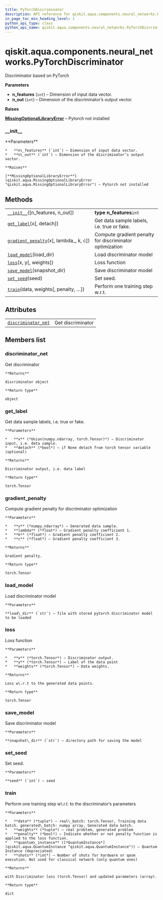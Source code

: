 ```yaml
---
title: PyTorchDiscriminator
description: API reference for qiskit.aqua.components.neural_networks.PyTorchDiscriminator
in_page_toc_min_heading_level: 1
python_api_type: class
python_api_name: qiskit.aqua.components.neural_networks.PyTorchDiscriminator
---
```


<span id="qiskit-aqua-components-neural-networks-pytorchdiscriminator" />

# qiskit.aqua.components.neural\_networks.PyTorchDiscriminator

<Class id="qiskit.aqua.components.neural_networks.PyTorchDiscriminator" isDedicatedPage={true} github="https://github.com/qiskit-community/qiskit-aqua/tree/stable/0.8/qiskit/aqua/components/neural_networks/pytorch_discriminator.py" signature="PyTorchDiscriminator(n_features=1, n_out=1)" modifiers="class">
  Discriminator based on PyTorch

  **Parameters**

  *   **n\_features** (`int`) – Dimension of input data vector.
  *   **n\_out** (`int`) – Dimension of the discriminator’s output vector.

  **Raises**

  [**MissingOptionalLibraryError**](qiskit.aqua.MissingOptionalLibraryError "qiskit.aqua.MissingOptionalLibraryError") – Pytorch not installed

  ### \_\_init\_\_

  <Function id="qiskit.aqua.components.neural_networks.PyTorchDiscriminator.__init__" signature="__init__(n_features=1, n_out=1)">
    **Parameters**

    *   **n\_features** (`int`) – Dimension of input data vector.
    *   **n\_out** (`int`) – Dimension of the discriminator’s output vector.

    **Raises**

    [**MissingOptionalLibraryError**](qiskit.aqua.MissingOptionalLibraryError "qiskit.aqua.MissingOptionalLibraryError") – Pytorch not installed
  </Function>

  ## Methods

  |                                                                                                                                                                                                          |                                                         |
  | -------------------------------------------------------------------------------------------------------------------------------------------------------------------------------------------------------- | ------------------------------------------------------- |
  | [`__init__`](#qiskit.aqua.components.neural_networks.PyTorchDiscriminator.__init__ "qiskit.aqua.components.neural_networks.PyTorchDiscriminator.__init__")(\[n\_features, n\_out])                       | **type n\_features**`int`                               |
  | [`get_label`](#qiskit.aqua.components.neural_networks.PyTorchDiscriminator.get_label "qiskit.aqua.components.neural_networks.PyTorchDiscriminator.get_label")(x\[, detach])                              | Get data sample labels, i.e. true or fake.              |
  | [`gradient_penalty`](#qiskit.aqua.components.neural_networks.PyTorchDiscriminator.gradient_penalty "qiskit.aqua.components.neural_networks.PyTorchDiscriminator.gradient_penalty")(x\[, lambda\_, k, c]) | Compute gradient penalty for discriminator optimization |
  | [`load_model`](#qiskit.aqua.components.neural_networks.PyTorchDiscriminator.load_model "qiskit.aqua.components.neural_networks.PyTorchDiscriminator.load_model")(load\_dir)                              | Load discriminator model                                |
  | [`loss`](#qiskit.aqua.components.neural_networks.PyTorchDiscriminator.loss "qiskit.aqua.components.neural_networks.PyTorchDiscriminator.loss")(x, y\[, weights])                                         | Loss function                                           |
  | [`save_model`](#qiskit.aqua.components.neural_networks.PyTorchDiscriminator.save_model "qiskit.aqua.components.neural_networks.PyTorchDiscriminator.save_model")(snapshot\_dir)                          | Save discriminator model                                |
  | [`set_seed`](#qiskit.aqua.components.neural_networks.PyTorchDiscriminator.set_seed "qiskit.aqua.components.neural_networks.PyTorchDiscriminator.set_seed")(seed)                                         | Set seed.                                               |
  | [`train`](#qiskit.aqua.components.neural_networks.PyTorchDiscriminator.train "qiskit.aqua.components.neural_networks.PyTorchDiscriminator.train")(data, weights\[, penalty, …])                          | Perform one training step w\.r.t.                       |

  ## Attributes

  |                                                                                                                                                                                       |                   |
  | ------------------------------------------------------------------------------------------------------------------------------------------------------------------------------------- | ----------------- |
  | [`discriminator_net`](#qiskit.aqua.components.neural_networks.PyTorchDiscriminator.discriminator_net "qiskit.aqua.components.neural_networks.PyTorchDiscriminator.discriminator_net") | Get discriminator |

  ## Members list

  ### discriminator\_net

  <Attribute id="qiskit.aqua.components.neural_networks.PyTorchDiscriminator.discriminator_net">
    Get discriminator

    **Returns**

    discriminator object

    **Return type**

    object
  </Attribute>

  ### get\_label

  <Function id="qiskit.aqua.components.neural_networks.PyTorchDiscriminator.get_label" signature="get_label(x, detach=False)">
    Get data sample labels, i.e. true or fake.

    **Parameters**

    *   **x** (*Union(numpy.ndarray, torch.Tensor)*) – Discriminator input, i.e. data sample.
    *   **detach** (*bool*) – if None detach from torch tensor variable (optional)

    **Returns**

    Discriminator output, i.e. data label

    **Return type**

    torch.Tensor
  </Function>

  ### gradient\_penalty

  <Function id="qiskit.aqua.components.neural_networks.PyTorchDiscriminator.gradient_penalty" signature="gradient_penalty(x, lambda_=5.0, k=0.01, c=1.0)">
    Compute gradient penalty for discriminator optimization

    **Parameters**

    *   **x** (*numpy.ndarray*) – Generated data sample.
    *   **lambda** (*float*) – Gradient penalty coefficient 1.
    *   **k** (*float*) – Gradient penalty coefficient 2.
    *   **c** (*float*) – Gradient penalty coefficient 3.

    **Returns**

    Gradient penalty.

    **Return type**

    torch.Tensor
  </Function>

  ### load\_model

  <Function id="qiskit.aqua.components.neural_networks.PyTorchDiscriminator.load_model" signature="load_model(load_dir)">
    Load discriminator model

    **Parameters**

    **load\_dir** (`str`) – file with stored pytorch discriminator model to be loaded
  </Function>

  ### loss

  <Function id="qiskit.aqua.components.neural_networks.PyTorchDiscriminator.loss" signature="loss(x, y, weights=None)">
    Loss function

    **Parameters**

    *   **x** (*torch.Tensor*) – Discriminator output.
    *   **y** (*torch.Tensor*) – Label of the data point
    *   **weights** (*torch.Tensor*) – Data weights.

    **Returns**

    Loss w\.r.t to the generated data points.

    **Return type**

    torch.Tensor
  </Function>

  ### save\_model

  <Function id="qiskit.aqua.components.neural_networks.PyTorchDiscriminator.save_model" signature="save_model(snapshot_dir)">
    Save discriminator model

    **Parameters**

    **snapshot\_dir** (`str`) – directory path for saving the model
  </Function>

  ### set\_seed

  <Function id="qiskit.aqua.components.neural_networks.PyTorchDiscriminator.set_seed" signature="set_seed(seed)">
    Set seed.

    **Parameters**

    **seed** (`int`) – seed
  </Function>

  ### train

  <Function id="qiskit.aqua.components.neural_networks.PyTorchDiscriminator.train" signature="train(data, weights, penalty=True, quantum_instance=None, shots=None)">
    Perform one training step w\.r.t. to the discriminator’s parameters

    **Parameters**

    *   **data** (*tuple*) – real\_batch: torch.Tensor, Training data batch. generated\_batch: numpy array, Generated data batch.
    *   **weights** (*tuple*) – real problem, generated problem
    *   **penalty** (*bool*) – Indicate whether or not penalty function is applied to the loss function.
    *   **quantum\_instance** ([*QuantumInstance*](qiskit.aqua.QuantumInstance "qiskit.aqua.QuantumInstance")) – Quantum Instance (depreciated)
    *   **shots** (*int*) – Number of shots for hardware or qasm execution. Not used for classical network (only quantum ones)

    **Returns**

    with Discriminator loss (torch.Tensor) and updated parameters (array).

    **Return type**

    dict
  </Function>
</Class>

